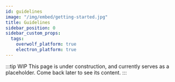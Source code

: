 ```yaml
---
id: guidelines
image: "/img/embed/getting-started.jpg"
title: Guidelines
sidebar_position: 0
sidebar_custom_props:
  tags:
    overwolf_platform: true
    electron_platform: true
---
```


:::tip WIP
This page is under construction, and currently serves as a placeholder. Come back later to see its content.
:::